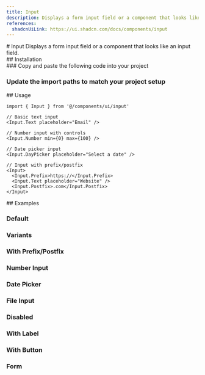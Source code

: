 ```yaml
---
title: Input
description: Displays a form input field or a component that looks like an input field.
references:
  shadcnUiLink: https://ui.shadcn.com/docs/components/input
---
```

<ContentContainer>
<Section>
# Input
Displays a form input field or a component that looks like an input field.
<ComponentPreview name="input" withRecipe />
</Section>

<Section>
## Installation

<Steps>
<Section>
### Copy and paste the following code into your project

<ComponentSource name="input" />

### Update the import paths to match your project setup

</Section>
</Steps>
</Section>

<Section>
## Usage

```tsx
import { Input } from '@/components/ui/input'
```
```tsx
// Basic text input
<Input.Text placeholder="Email" />

// Number input with controls
<Input.Number min={0} max={100} />

// Date picker input
<Input.DayPicker placeholder="Select a date" />

// Input with prefix/postfix
<Input>
  <Input.Prefix>https://</Input.Prefix>
  <Input.Text placeholder="Website" />
  <Input.Postfix>.com</Input.Postfix>
</Input>
```
</Section>

<Section>
## Examples

### Default
<ComponentPreview name="input" />

### Variants
<ComponentPreview name="input" file="variants" />

### With Prefix/Postfix
<ComponentPreview name="input" file="with-addons" />

### Number Input
<ComponentPreview name="input" file="number" />

### Date Picker
<ComponentPreview name="input" file="date-picker" />

### File Input
<ComponentPreview name="input" file="file" />

### Disabled
<ComponentPreview name="input" file="disabled" />

### With Label
<ComponentPreview name="input" file="with-label" />

### With Button
<ComponentPreview name="input" file="with-button" />

### Form
<ComponentPreview name="input" file="form" />

</Section>
</ContentContainer>